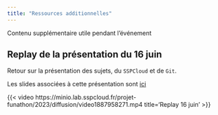 ```yaml
---
title: "Ressources additionnelles"
---
```


Contenu supplémentaire utile pendant l'événement

## Replay de la présentation du 16 juin

Retour sur la présentation des sujets,
du `SSPCloud` et de `Git`. 

Les slides associées à cette présentation sont [ici](slides/index.html)

{{< video https://minio.lab.sspcloud.fr/projet-funathon/2023/diffusion/video1887958271.mp4 
    title='Replay 16 juin' >}}